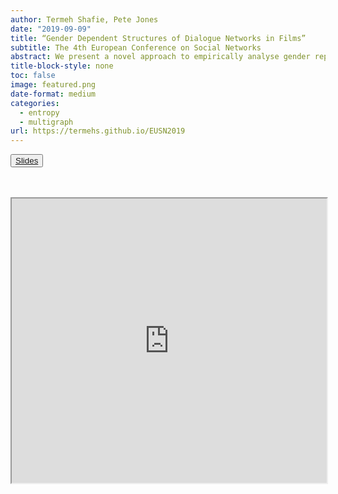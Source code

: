 ```yaml
---
author: Termeh Shafie, Pete Jones
date: "2019-09-09"
title: “Gender Dependent Structures of Dialogue Networks in Films”
subtitle: The 4th European Conference on Social Networks
abstract: We present a novel approach to empirically analyse gender representation in films by using entropy tools. Multivariate entropy analysis is a general statistical method for analysing and testing compli- cated dependence structures in data consisting of repeated observations of variables with a common domain and discrete finite range spaces. Only nominal scale is required for each variable, thus making it very suitable for extracting semantic information from dialogues and scripts. Variables on ordinal or numerical scales can also be used, but they should be aggregated so that their ranges match the number of available repeated observations. Using a corpus of movie dialogue networks, we illustrate how these tools can enhance the analysis of gender representations in films by identifying factors associated with certain tropes of gendered conversation. The observed dialogue networks are transformed into a multidimensional data set comprising multiple node and edge attributes, where the latter is coded according to conversational content between pairs of same sex characters. Under the assumptions that associations between conversational content are shared by members of the same gender group, dialogues are used to reflect a meaning structure that characterize this group (stereotypical and non-stereotypical gender portrayals). Furthermore, we use the output of the entropy analyses to specify different structural models to be tested against null distributions according to stochastic blockmodels and random multigraph models. This application yields a deeper insight into the gendered nature of dialogue in film, an area in which little systematic empirical research exists. Moreover, the multivariate entropy analysis allows for the relationships between textual attributes, production-level attributes and endogenous network attributes to be explored together. This provides a novel opportunity to situate the character networks within their industrial context in a way that provides a new layer to the development of network tools for analysing fictional narrative texts.
title-block-style: none
toc: false
image: featured.png
date-format: medium
categories:
  - entropy
  - multigraph
url: https://termehs.github.io/EUSN2019
---
```


<button type="button" class="btn btn-outline-success">
<a href="https://termehs.github.io/SUNBELT2022" target="_blank">Slides</a></button>
<br> </br>
<iframe src="https://termehs.github.io/SUNBELT2022"  width="100%" height="455px"></iframe>

